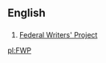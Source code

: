 ==English==

==={{initialism-old|en}}===
{{head|en}}
# {{context|US|lang=en}} [[w:Federal Writers' Project|Federal Writers' Project]]

[[pl:FWP]]